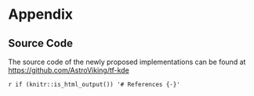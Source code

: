 # Appendix

## Source Code

The source code of the newly proposed implementations can be found at [https://github.com/AstroViking/tf-kde](https://github.com/AstroViking/tf-kde)

\newpage

`r if (knitr::is_html_output()) '# References {-}'`

